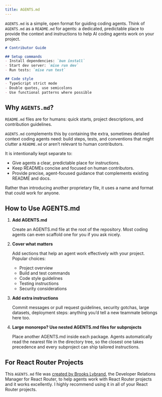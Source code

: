 ```yaml
---
title: AGENTS.md
---
```



`AGENTS.md` is a simple, open format for guiding coding agents. Think of `AGENTS.md` as a `README.md` for agents: a dedicated, predictable place to provide the context and instructions to help AI coding agents work on your project.

```md title="AGENTS.md"
# Contributor Guide

## Setup commands
- Install dependencies: `bun install`
- Start dev server: `mise run dev`
- Run tests: `mise run test`

## Code style
- TypeScript strict mode
- Double quotes, use semicolons
- Use functional patterns where possible
```

## Why `AGENTS.md`?

`README.md` files are for humans: quick starts, project descriptions, and contribution guidelines.

`AGENTS.md` complements this by containing the extra, sometimes detailed context coding agents need: build steps, tests, and conventions that might clutter a `README.md` or aren’t relevant to human contributors.

It is intentionally kept separate to:

- Give agents a clear, predictable place for instructions.
- Keep READMEs concise and focused on human contributors.
- Provide precise, agent-focused guidance that complements existing README and docs.

Rather than introducing another proprietary file, it uses a name and format that could work for anyone.

## How to Use AGENTS.md

1. **Add AGENTS.md**

    Create an AGENTS.md file at the root of the repository. Most coding agents can even scaffold one for you if you ask nicely.

2. **Cover what matters**

    Add sections that help an agent work effectively with your project. Popular choices:

    - Project overview
    - Build and test commands
    - Code style guidelines
    - Testing instructions
    - Security considerations

3. **Add extra instructions**

    Commit messages or pull request guidelines, security gotchas, large datasets, deployment steps: anything you’d tell a new teammate belongs here too.

4. **Large monorepo? Use nested AGENTS.md files for subprojects**

    Place another AGENTS.md inside each package. Agents automatically read the nearest file in the directory tree, so the closest one takes precedence and every subproject can ship tailored instructions.



## For React Router Projects

This `AGENTS.md` file was [created by Brooks Lybrand](https://github.com/brookslybrand/react-router-cursor-rules), the Developer Relations Manager for React Router, to help agents work with React Router projects and it works excellently. I highly recommend using it in all of your React Router projects.

<Code code={reactRouterMarkdown} lang="md" title="AGENTS.md" />

